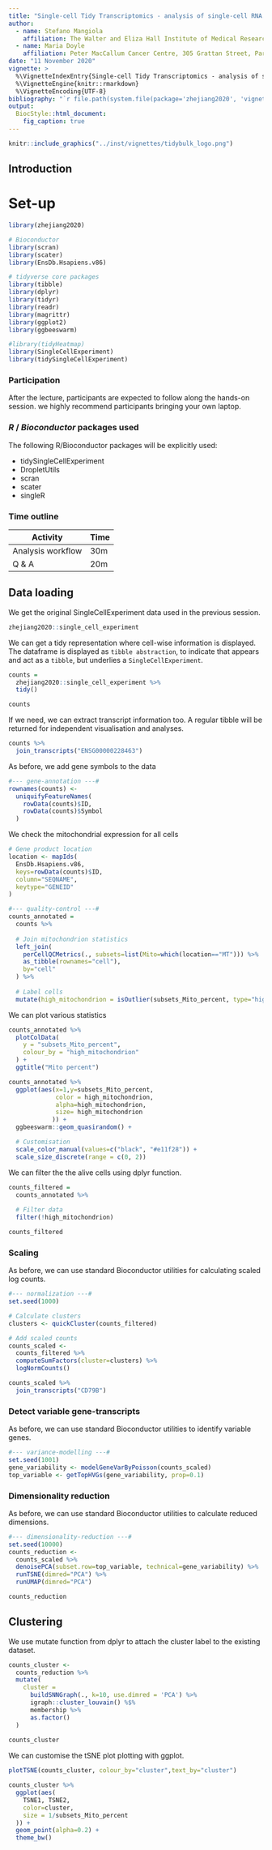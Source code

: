 ```yaml
---
title: "Single-cell Tidy Transcriptomics - analysis of single-cell RNA sequencing data with R tidy principles"
author:
  - name: Stefano Mangiola
    affiliation: The Walter and Eliza Hall Institute of Medical Research, 1G Royal Parade, Parkville, VIC 3052, Melbourne, Australia; Department of Medical Biology, The University of Melbourne, Parkville, VIC 3010, Melbourne, Australia
  - name: Maria Doyle
    affiliation: Peter MacCallum Cancer Centre, 305 Grattan Street, Parkville, Melbourne, Victoria, Australia
date: "11 November 2020"
vignette: >
  %\VignetteIndexEntry{Single-cell Tidy Transcriptomics - analysis of single-cell RNA sequencing data with R tidy principles}
  %\VignetteEngine{knitr::rmarkdown}
  %\VignetteEncoding{UTF-8}
bibliography: "`r file.path(system.file(package='zhejiang2020', 'vignettes'), 'tidytranscriptomics.bib')`"
output:
  BiocStyle::html_document:
    fig_caption: true
---
```


```r
knitr::include_graphics("../inst/vignettes/tidybulk_logo.png")
```


## Introduction

# Set-up

```r

library(zhejiang2020)

# Bioconductor
library(scran)
library(scater)
library(EnsDb.Hsapiens.v86)

# tidyverse core packages
library(tibble)
library(dplyr)
library(tidyr)
library(readr)
library(magrittr)
library(ggplot2)
library(ggbeeswarm)

#library(tidyHeatmap)
library(SingleCellExperiment)
library(tidySingleCellExperiment)
```



### Participation

After the lecture, participants are expected to follow along the hands-on session. we highly recommend participants bringing your own laptop.

### _R_ / _Bioconductor_ packages used

The following R/Bioconductor packages will be explicitly used: 

* tidySingleCellExperiment
* DropletUtils
* scran
* scater
* singleR

### Time outline

| Activity                         | Time |
|----------------------------------|------|
| Analysis workflow                | 30m  |
| Q & A                            | 20m  |


## Data loading

We get the original SingleCellExperiment data used in the previous session.

```r
zhejiang2020::single_cell_experiment
```

We can get a tidy representation where cell-wise information is displayed. The dataframe is displayed as `tibble abstraction`, to indicate that appears and act as a `tibble`, but underlies a `SingleCellExperiment`.

```r
counts = 
  zhejiang2020::single_cell_experiment %>% 
  tidy()

counts
```

If we need, we can extract transcript information too. A regular tibble will be returned for independent visualisation and analyses.

```r
counts %>%
  join_transcripts("ENSG00000228463")
```

As before, we add gene symbols to the data

```r
#--- gene-annotation ---#
rownames(counts) <- 
  uniquifyFeatureNames(
    rowData(counts)$ID,
    rowData(counts)$Symbol
  )
```

We check the mitochondrial expression for all cells

```r
# Gene product location
location <- mapIds(
  EnsDb.Hsapiens.v86, 
  keys=rowData(counts)$ID, 
  column="SEQNAME",
  keytype="GENEID"
)

#--- quality-control ---#
counts_annotated = 
  counts %>%
  
  # Join mitochondrion statistics
  left_join(
    perCellQCMetrics(., subsets=list(Mito=which(location=="MT"))) %>%
    as_tibble(rownames="cell"),
    by="cell"
  ) %>%
  
  # Label cells
  mutate(high_mitochondrion = isOutlier(subsets_Mito_percent, type="higher")) 
```

We can plot various statistics

```r
counts_annotated %>%
  plotColData(
    y = "subsets_Mito_percent",
    colour_by = "high_mitochondrion"
  ) +
  ggtitle("Mito percent")

counts_annotated %>%
  ggplot(aes(x=1,y=subsets_Mito_percent,
             color = high_mitochondrion, 
             alpha=high_mitochondrion,
             size= high_mitochondrion
            )) +
  ggbeeswarm::geom_quasirandom() +

  # Customisation
  scale_color_manual(values=c("black", "#e11f28")) +
  scale_size_discrete(range = c(0, 2))

```

We can filter the the alive cells using dplyr function.

```r
counts_filtered = 
  counts_annotated %>%
  
  # Filter data
  filter(!high_mitochondrion)

counts_filtered
```


### Scaling

As before, we can use standard Bioconductor utilities for calculating scaled log counts.

```r
#--- normalization ---#
set.seed(1000)

# Calculate clusters
clusters <- quickCluster(counts_filtered)

# Add scaled counts
counts_scaled <- 
  counts_filtered %>%
  computeSumFactors(cluster=clusters) %>%
  logNormCounts()

counts_scaled %>%
  join_transcripts("CD79B")
```


### Detect variable gene-transcripts

As before, we can use standard Bioconductor utilities to identify variable genes.

```r
#--- variance-modelling ---#
set.seed(1001)
gene_variability <- modelGeneVarByPoisson(counts_scaled)
top_variable <- getTopHVGs(gene_variability, prop=0.1)
```

### Dimensionality reduction

As before, we can use standard Bioconductor utilities to calculate reduced dimensions.

```r
#--- dimensionality-reduction ---#
set.seed(10000)
counts_reduction <- 
  counts_scaled %>%
  denoisePCA(subset.row=top_variable, technical=gene_variability) %>%
  runTSNE(dimred="PCA") %>%
  runUMAP(dimred="PCA")

counts_reduction
```

## Clustering

We use mutate function from dplyr to attach the cluster label to the existing dataset.

```r
counts_cluster <-
  counts_reduction %>%
  mutate(
    cluster = 
      buildSNNGraph(., k=10, use.dimred = 'PCA') %>%
      igraph::cluster_louvain() %$%
      membership %>%
      as.factor()
  )
  
counts_cluster

```

We can customise the tSNE plot plotting with ggplot.

```r
plotTSNE(counts_cluster, colour_by="cluster",text_by="cluster")

counts_cluster %>%
  ggplot(aes(
    TSNE1, TSNE2, 
    color=cluster, 
    size = 1/subsets_Mito_percent 
  )) +
  geom_point(alpha=0.2) +
  theme_bw()
```